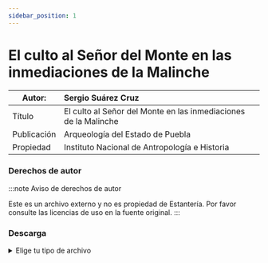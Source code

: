 ```yaml
---
sidebar_position: 1
---
```

# El culto al Señor del Monte en las inmediaciones de la Malinche

|Autor:| Sergio Suárez Cruz |
|--|:--|
|Título|El culto al Señor del Monte en las inmediaciones de la Malinche|
|Publicación|Arqueología del Estado de Puebla|
|Propiedad|Instituto Nacional de Antropología e Historia|

### Derechos de autor
    
:::note Aviso de derechos de autor

Este es un archivo externo y no es propiedad de Estantería. Por favor consulte las licencias de uso en la fuente original.
:::

### Descarga
<details>
  <summary>Elige tu tipo de archivo</summary>
    <div>
        <a href="https://raw.githubusercontent.com/ImpossibleBoxMX/EstanteriaDigitalDePapalotla/master/Historia%20y%20Costumbres/Se%C3%B1or-del-Monte.pdf"> 📥 El culto al Señor del Monte en las inmediaciones de la Malinche (PDF)</a>
        </div>      
</details>


